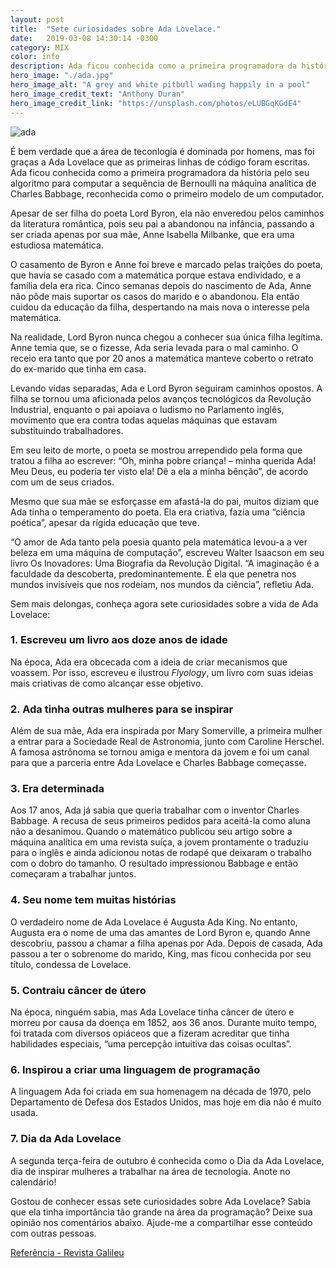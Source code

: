 ```yaml
---
layout: post
title:  "Sete curiosidades sobre Ada Lovelace."
date:   2019-03-08 14:30:14 -0300
category: MIX
color: info
description: Ada ficou conhecida como a primeira programadora da história
hero_image: "./ada.jpg"
hero_image_alt: "A grey and white pitbull wading happily in a pool"
hero_image_credit_text: "Anthony Duran"
hero_image_credit_link: "https://unsplash.com/photos/eLUBGqKGdE4"
---
```

![ada](./ada.jpg)


É bem verdade que a área de teconlogia é dominada por homens, mas foi graças a Ada Lovelace que as primeiras linhas de código foram escritas. Ada ficou conhecida como a primeira programadora da história pelo seu algoritmo para computar a sequência de Bernoulli na máquina analítica de Charles Babbage, reconhecida como o primeiro modelo de um computador.

Apesar de ser filha do poeta Lord Byron, ela não enveredou pelos caminhos da literatura romântica, pois seu pai a abandonou na infância, passando a ser criada apenas por sua mãe, Anne Isabella Milbanke, que era uma estudiosa matemática.

O casamento de Byron e Anne foi breve e marcado pelas traições do poeta, que havia se casado com a matemática porque estava endividado, e a família dela era rica. Cinco semanas depois do nascimento de Ada, Anne não pôde mais suportar os casos do marido e o abandonou. Ela então cuidou da educação da filha, despertando na mais nova o interesse pela matemática.

Na realidade, Lord Byron nunca chegou a conhecer sua única filha legítima. Anne temia que, se o fizesse, Ada seria levada para o mal caminho. O receio era tanto que por 20 anos a matemática manteve coberto o retrato do ex-marido que tinha em casa. 

Levando vidas separadas, Ada e Lord Byron seguiram caminhos opostos. A filha se tornou uma aficionada pelos avanços tecnológicos da Revolução Industrial, enquanto o pai apoiava o ludismo no Parlamento inglês, movimento que era contra todas aquelas máquinas que estavam substituindo trabalhadores.

Em seu leito de morte, o poeta se mostrou arrependido pela forma que tratou a filha ao escrever: “Oh, minha pobre criança! – minha querida Ada! Meu Deus, eu poderia ter visto ela! Dê a ela a minha bênção”, de acordo com um de seus criados. 

Mesmo que sua mãe se esforçasse em afastá-la do pai, muitos diziam que Ada tinha o temperamento do poeta. Ela era criativa, fazia uma “ciência poética”, apesar da rígida educação que teve. 

“O amor de Ada tanto pela poesia quanto pela matemática levou-a a ver beleza em uma máquina de computação”, escreveu Walter Isaacson em seu livro Os Inovadores: Uma Biografia da Revolução Digital. “A imaginação é a faculdade da descoberta, predominantemente. É ela que penetra nos mundos invisíveis que nos rodeiam, nos mundos da ciência”, refletiu Ada.

Sem mais delongas, conheça agora sete curiosidades sobre a vida de Ada Lovelace:

### 1. Escreveu um livro aos doze anos de idade

Na época, Ada era obcecada com a ideia de criar mecanismos que voassem. Por isso, escreveu e ilustrou *Flyology*, um livro com suas ideias mais criativas de como alcançar esse objetivo.

### 2. Ada tinha outras mulheres para se inspirar

Além de sua mãe, Ada era inspirada por Mary Somerville, a primeira mulher a entrar para a Sociedade Real de Astronomia, junto com Caroline Herschel. A famosa astrônoma se tornou amiga e mentora da jovem e foi um canal para que a parceria entre Ada Lovelace e Charles Babbage começasse.

### 3. Era determinada

Aos 17 anos, Ada já sabia que queria trabalhar com o inventor Charles Babbage. A recusa de seus primeiros pedidos para aceitá-la como aluna não a desanimou. Quando o matemático publicou seu artigo sobre a máquina analítica em uma revista suíça, a jovem prontamente o traduziu para o inglês e ainda adicionou notas de rodapé que deixaram o trabalho com o dobro do tamanho. O resultado impressionou Babbage e então começaram a trabalhar juntos.

### 4. Seu nome tem muitas histórias

O verdadeiro nome de Ada Lovelace é Augusta Ada King. No entanto, Augusta era o nome de uma das amantes de Lord Byron e, quando Anne descobriu, passou a chamar a filha apenas por Ada. Depois de casada, Ada passou a ter o sobrenome do marido, King, mas ficou conhecida por seu título, condessa de Lovelace.

### 5. Contraiu câncer de útero

Na época, ninguém sabia, mas Ada Lovelace tinha câncer de útero e morreu por causa da doença em 1852, aos 36 anos. Durante muito tempo, foi tratada com diversos opiáceos que a fizeram acreditar que tinha habilidades especiais, “uma percepção intuitiva das coisas ocultas”.

### 6. Inspirou a criar uma linguagem de programação

A linguagem Ada foi criada em sua homenagem na década de 1970, pelo  Departamento de Defesa dos Estados Unidos, mas hoje em dia não é muito usada.

### 7. Dia da Ada Lovelace

A segunda terça-feira de outubro é conhecida como o Dia da Ada Lovelace, dia de inspirar mulheres a trabalhar na área de tecnologia. Anote no calendário!


Gostou de conhecer essas sete curiosidades sobre Ada Lovelace? Sabia que ela tinha importância tão grande na área da programação? Deixe sua opinião nos comentários abaixo. Ajude-me a compartilhar esse conteúdo com outras pessoas.

[Referência - Revista Galileu][galileu]



[galileu]: https://revistagalileu.globo.com/Sociedade/Curiosidade/noticia/2018/02/10-fatos-sobre-ada-lovelace-que-farao-voce-admira-la-ainda-mais.html




